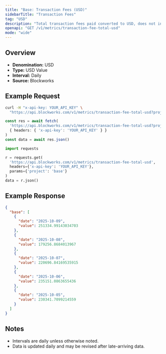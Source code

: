 ```yaml
---
title: "Base: Transaction Fees (USD)"
sidebarTitle: "Transaction Fees"
tag: "USD"
description: "Total transaction fees paid converted to USD, does not include out-of-protocol tips or additional sources of revenue"
openapi: "GET /v1/metrics/transaction-fee-total-usd"
mode: "wide"
---
```


## Overview

- **Denomination:** USD
- **Type:** USD Value
- **Interval:** Daily
- **Source:** Blockworks

## Example Request

<CodeGroup>

```bash cURL
curl -H "x-api-key: YOUR_API_KEY" \
  "https://api.blockworks.com/v1/metrics/transaction-fee-total-usd?project=base"
```

```typescript TypeScript
const res = await fetch(
  'https://api.blockworks.com/v1/metrics/transaction-fee-total-usd?project=base',
  { headers: { 'x-api-key': 'YOUR_API_KEY' } }
)
const data = await res.json()
```

```python Python
import requests

r = requests.get(
  'https://api.blockworks.com/v1/metrics/transaction-fee-total-usd',
  headers={'x-api-key': 'YOUR_API_KEY'},
  params={'project': 'base'}
)
data = r.json()
```

</CodeGroup>

## Example Response

```json
{
  "base": [
    {
      "date": "2025-10-09",
      "value": 251334.99143034703
    },
    {
      "date": "2025-10-08",
      "value": 179256.8684013967
    },
    {
      "date": "2025-10-07",
      "value": 220696.84169535915
    },
    {
      "date": "2025-10-06",
      "value": 235151.0863655436
    },
    {
      "date": "2025-10-05",
      "value": 230341.7099214559
    }
  ]
}
```

## Notes
- Intervals are daily unless otherwise noted.
- Data is updated daily and may be revised after late-arriving data.